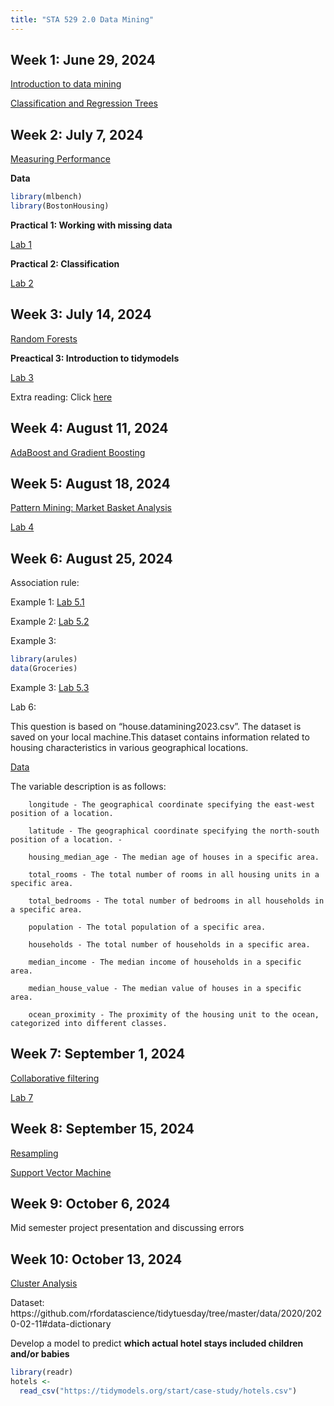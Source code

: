```yaml
---
title: "STA 529 2.0 Data Mining"
---
```


## Week 1: June 29, 2024

[Introduction to data mining](./week1/index.html)

[Classification and Regression Trees](./week2/index.html)

## Week 2: July 7, 2024

[Measuring Performance](./week3/index.html)

**Data**

``` r
library(mlbench)
library(BostonHousing)
```

**Practical 1: Working with missing data**

[Lab 1](https://thiyanga-datamining.netlify.app/lab1)

**Practical 2: Classification**

[Lab 2](https://thiyanga-datamining.netlify.app/lab2)

## Week 3: July 14, 2024

[Random Forests](https://thiyanga-datamining.netlify.app/L3/L3.pdf)

**Preactical 3: Introduction to tidymodels**

[Lab 3](./week3/TIDYMODELS.R)

Extra reading: Click [here](https://juliasilge.github.io/tidymodels-tutorial/)

## Week 4: August 11, 2024

[AdaBoost and Gradient Boosting](https://thiyanga-datamining.netlify.app/L4.pdf)

## Week 5: August 18, 2024

[Pattern Mining: Market Basket Analysis](./week5/index.html)

[Lab 4](https://thiyanga-datamining.netlify.app/arcf)

## Week 6: August 25, 2024

Association rule:

Example 1: [Lab 5.1](./Lab5/lab5.R)

Example 2: [Lab 5.2](./Lab5/lab5.2.R)

Example 3:

``` r
library(arules)
data(Groceries)
```

Example 3: [Lab 5.3](./Lab5/lab5.3.R)

Lab 6:

This question is based on "house.datamining2023.csv". The dataset is saved on your local machine.This dataset contains information related to housing characteristics in various geographical locations.

[Data](./Lab6/house.datamining.csv)

The variable description is as follows:

```         
    longitude - The geographical coordinate specifying the east-west position of a location. 
    
    latitude - The geographical coordinate specifying the north-south position of a location. -
   
    housing_median_age - The median age of houses in a specific area. 
    
    total_rooms - The total number of rooms in all housing units in a specific area.
    
    total_bedrooms - The total number of bedrooms in all households in a specific area.
    
    population - The total population of a specific area. 
    
    households - The total number of households in a specific area. 
    
    median_income - The median income of households in a specific area. 
    
    median_house_value - The median value of houses in a specific area. 
    
    ocean_proximity - The proximity of the housing unit to the ocean, categorized into different classes. 
```

## Week 7: September 1, 2024

[Collaborative filtering](./week7/index.html)

[Lab 7](./Lab7/cf.R)

## Week 8: September 15, 2024

[Resampling](https://thiyanga-datamining.netlify.app/L5.pdf)

[Support Vector Machine](https://thiyanga-datamining.netlify.app/svm)

## Week 9: October 6, 2024

Mid semester project presentation and discussing errors

## Week 10: October 13, 2024

[Cluster Analysis](https://thiyanga-datamining.netlify.app/clustering)

Dataset: https://github.com/rfordatascience/tidytuesday/tree/master/data/2020/2020-02-11#data-dictionary

Develop a model to predict  **which actual hotel stays included children and/or babies**

```r
library(readr)
hotels <- 
  read_csv("https://tidymodels.org/start/case-study/hotels.csv") 
```